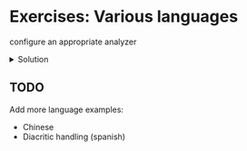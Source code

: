# Exercises: Various languages

<Playground url="https://search-playground.corp.mongodb.com/tools/code-sandbox/snapshots/679c70b3d0df60f0254e5d43">configure an appropriate analyzer</Playground>
<details>
  <summary>Solution</summary>
  <div>
    ```js
    "analyzer": "lucene.portuguese"
    ```
    <Playground url="https://search-playground.corp.mongodb.com/tools/code-sandbox/snapshots/679c7123d0df60f0254e5d45">solution using the `lucene.portuguese` analyzer</Playground>
  </div>
</details>

## TODO

Add more language examples:
  * Chinese
  * Diacritic handling (spanish)